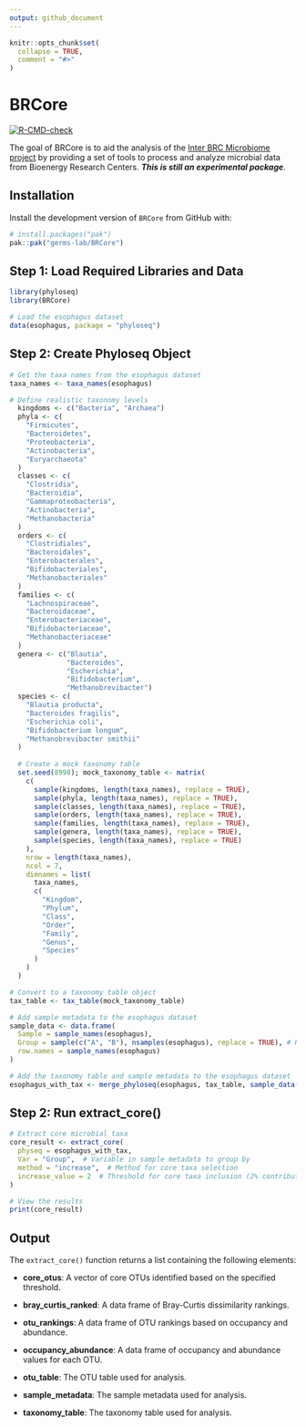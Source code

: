 ```yaml
---
output: github_document
---
```


<!-- README.md is generated from README.Rmd. Please edit that file -->

```r
knitr::opts_chunk$set(
  collapse = TRUE,
  comment = "#>"
)
```

# BRCore

<!-- badges: start -->

[![R-CMD-check](https://github.com/germs-lab/BRCore/actions/workflows/R-CMD-check.yaml/badge.svg)](https://github.com/germs-lab/BRCore/actions/workflows/R-CMD-check.yaml)

<!-- badges: end -->

The goal of BRCore is to aid the analysis of the [Inter BRC Microbiome project](https://github.com/germs-lab/interbrc-core-analysis) by providing a set of tools to process and analyze microbial data from Bioenergy Research Centers. ***This is still an experimental package***.

## Installation

Install the development version of `BRCore` from GitHub with:

```r
# install.packages("pak")
pak::pak("germs-lab/BRCore")
```

## Step 1: Load Required Libraries and Data

```r
library(phyloseq)
library(BRCore)

# Load the esophagus dataset
data(esophagus, package = "phyloseq")
```

## Step 2: Create Phyloseq Object

```r
# Get the taxa names from the esophagus dataset
taxa_names <- taxa_names(esophagus)

# Define realistic taxonomy levels
  kingdoms <- c("Bacteria", "Archaea")
  phyla <- c(
    "Firmicutes",
    "Bacteroidetes",
    "Proteobacteria",
    "Actinobacteria",
    "Euryarchaeota"
  )
  classes <- c(
    "Clostridia",
    "Bacteroidia",
    "Gammaproteobacteria",
    "Actinobacteria",
    "Methanobacteria"
  )
  orders <- c(
    "Clostridiales",
    "Bacteroidales",
    "Enterobacterales",
    "Bifidobacteriales",
    "Methanobacteriales"
  )
  families <- c(
    "Lachnospiraceae",
    "Bacteroidaceae",
    "Enterobacteriaceae",
    "Bifidobacteriaceae",
    "Methanobacteriaceae"
  )
  genera <- c("Blautia",
              "Bacteroides",
              "Escherichia",
              "Bifidobacterium",
              "Methanobrevibacter")
  species <- c(
    "Blautia producta",
    "Bacteroides fragilis",
    "Escherichia coli",
    "Bifidobacterium longum",
    "Methanobrevibacter smithii"
  )
  
  # Create a mock taxonomy table
  set.seed(8998); mock_taxonomy_table <- matrix(
    c(
      sample(kingdoms, length(taxa_names), replace = TRUE),
      sample(phyla, length(taxa_names), replace = TRUE),
      sample(classes, length(taxa_names), replace = TRUE),
      sample(orders, length(taxa_names), replace = TRUE),
      sample(families, length(taxa_names), replace = TRUE),
      sample(genera, length(taxa_names), replace = TRUE),
      sample(species, length(taxa_names), replace = TRUE)
    ),
    nrow = length(taxa_names),
    ncol = 7,
    dimnames = list(
      taxa_names,
      c(
        "Kingdom",
        "Phylum",
        "Class",
        "Order",
        "Family",
        "Genus",
        "Species"
      )
    )
  )

# Convert to a taxonomy table object
tax_table <- tax_table(mock_taxonomy_table)

# Add sample metadata to the esophagus dataset
sample_data <- data.frame(
  Sample = sample_names(esophagus),
  Group = sample(c("A", "B"), nsamples(esophagus), replace = TRUE), # Random groups
  row.names = sample_names(esophagus)
)

# Add the taxonomy table and sample metadata to the esophagus dataset
esophagus_with_tax <- merge_phyloseq(esophagus, tax_table, sample_data(sample_data))
```

## Step 2: Run extract_core()

```r
# Extract core microbial taxa
core_result <- extract_core(
  physeq = esophagus_with_tax,
  Var = "Group",  # Variable in sample metadata to group by
  method = "increase",  # Method for core taxa selection
  increase_value = 2  # Threshold for core taxa inclusion (2% contribution to Bray-Curtis dissimilarity)
)

# View the results
print(core_result)
```

## Output

The `extract_core()` function returns a list containing the following elements:

-   **core_otus**: A vector of core OTUs identified based on the specified threshold.

-   **bray_curtis_ranked**: A data frame of Bray-Curtis dissimilarity rankings.

-   **otu_rankings**: A data frame of OTU rankings based on occupancy and abundance.

-   **occupancy_abundance**: A data frame of occupancy and abundance values for each OTU.

-   **otu_table**: The OTU table used for analysis.

-   **sample_metadata**: The sample metadata used for analysis.

-   **taxonomy_table**: The taxonomy table used for analysis.

